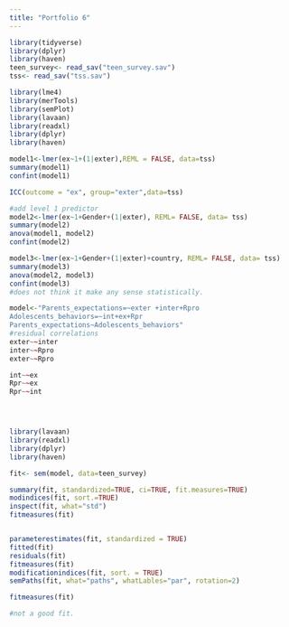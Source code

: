 ```yaml
---
title: "Portfolio 6"
---
```


```r
library(tidyverse)
library(dplyr)
library(haven)
teen_survey<- read_sav("teen_survey.sav")
tss<- read_sav("tss.sav")
```
```r
library(lme4)
library(merTools)
library(semPlot)
library(lavaan)
library(readxl)
library(dplyr)
library(haven)
```


```r
model1<-lmer(ex~1+(1|exter),REML = FALSE, data=tss)
summary(model1)
confint(model1)

ICC(outcome = "ex", group="exter",data=tss)
```


```r
#add level 1 predictor
model2<-lmer(ex~1+Gender+(1|exter), REML= FALSE, data= tss)
summary(model2)
anova(model1, model2)
confint(model2)
```
```r
model3<-lmer(ex~1+Gender+(1|exter)+country, REML= FALSE, data= tss)
summary(model3)
anova(model2, model3)
confint(model3)
#does not think it make any sense statistically.
```
```r
model<-"Parents_expectations=~exter +inter+Rpro
Adolescents_behaviors=~int+ex+Rpr
Parents_expectations~Adolescents_behaviors"
#residual correlations
exter~~inter
inter~~Rpro
exter~~Rpro

int~~ex
Rpr~~ex
Rpr~~int




library(lavaan)
library(readxl)
library(dplyr)
library(haven)

fit<- sem(model, data=teen_survey)

summary(fit, standardized=TRUE, ci=TRUE, fit.measures=TRUE)
modindices(fit, sort.=TRUE)
inspect(fit, what="std")
fitmeasures(fit)


parameterestimates(fit, standardized = TRUE)
fitted(fit)
residuals(fit)
fitmeasures(fit)
modificationindices(fit, sort. = TRUE)
semPaths(fit, what="paths", whatLables="par", rotation=2)

fitmeasures(fit)

#not a good fit.
```


